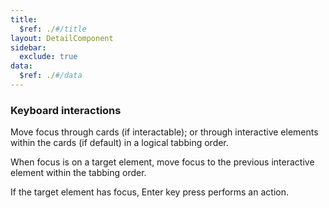 ```yaml
---
title:
  $ref: ./#/title
layout: DetailComponent
sidebar:
  exclude: true
data:
  $ref: ./#/data
---
```


### Keyboard interactions

<KeyboardControls>
<KeyboardControl keyOrCombos="Tab">

Move focus through cards (if interactable); or through interactive elements within the cards (if default) in a logical tabbing order.

</KeyboardControl>
<KeyboardControl keyOrCombos="Tab + Shift">

When focus is on a target element, move focus to the previous interactive element within the tabbing order.

</KeyboardControl>
<KeyboardControl keyOrCombos="Enter">

If the target element has focus, Enter key press performs an action.

</KeyboardControl>
</KeyboardControls>
